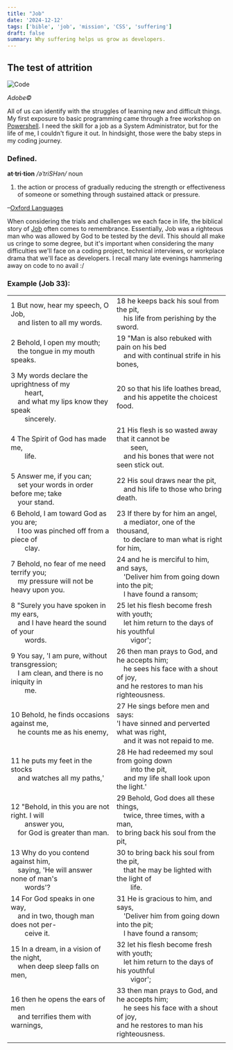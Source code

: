 ```yaml
---
title: "Job"
date: '2024-12-12'
tags: ['bible', 'job', 'mission', 'CSS', 'suffering']
draft: false
summary: Why suffering helps us grow as developers.
---
```


## The test of attrition

<div style={{ textAlign: 'center' }}>
  <img src="/static/images/pawn.jpg" alt="Code" />
  <p><em>Adobe©</em></p>
</div>

All of us can identify with the struggles of learning new and difficult things. My first exposure to basic programming came through a free workshop on <a href="https://www.powershellengineer.com/archive" target="_blank">Powershell</a>. I need the skill for a job as a System Administrator, but for the life of me, I couldn't figure it out. In hindsight, those were the baby steps in my coding journey.

### Defined.

<b>at·tri·tion</b>
<em>/əˈtriSHən/</em>
noun
1. the action or process of gradually reducing the strength or effectiveness of someone or something through sustained attack or pressure.

–<a href="https://www.oed.com/dictionary/attrition_n?tab=meaning_and_use#34022610" target="_blank">Oxford Languages</a>

When considering the trials and challenges we each face in life, the biblical story of <a href="https://bibleproject.com/guides/book-of-job/" target="_blank">Job</a> often comes to remembrance. Essentially, Job was a righteous man who was allowed by God to be tested by the devil. This should all make us cringe to some degree, but it's important when considering the many difficulties we'll face on a coding project, technical interviews, or workplace drama that we'll face as developers. I recall many late evenings hammering away on code to no avail \:/

### Example (Job 33):

|                                                                                                           |                                                                                                           |
|-----------------------------------------------------------------------------------------------------------|-----------------------------------------------------------------------------------------------------------|
| 1 But now, hear my speech, O Job, <br /> &ensp;&ensp;and listen to all my words.                             | 18 he keeps back his soul from the pit, <br /> &ensp;&ensp;his life from perishing by the sword.              |
| 2 Behold, I open my mouth; <br /> &ensp;&ensp;the tongue in my mouth speaks.                                 | 19 "Man is also rebuked with pain on his bed <br /> &ensp;&ensp;and with continual strife in his bones,      |
| 3 My words declare the uprightness of my <br /> &ensp;&ensp;&ensp;&ensp;heart, <br /> &ensp;&ensp;and what my lips know they speak <br /> &ensp;&ensp;&ensp;&ensp;sincerely. | 20 so that his life loathes bread, <br /> &ensp;&ensp;and his appetite the choicest food.                   |
| 4 The Spirit of God has made me, <br /> &ensp;&ensp;&ensp;&ensp;life.                                           | 21 His flesh is so wasted away that it cannot be <br /> &ensp;&ensp;&ensp;&ensp;seen, <br /> &ensp;&ensp;and his bones that were not seen stick out. |
| 5 Answer me, if you can; <br /> &ensp;&ensp;set your words in order before me; take <br /> &ensp;&ensp;your stand. | 22 His soul draws near the pit, <br /> &ensp;&ensp;and his life to those who bring death.                    |
| 6 Behold, I am toward God as you are; <br /> &ensp;&ensp;I too was pinched off from a piece of <br /> &ensp;&ensp;&ensp;&ensp;clay. | 23 If there by for him an angel, <br /> &ensp;&ensp;a mediator, one of the thousand, <br /> &ensp;&ensp;to declare to man what is right for him, |
| 7 Behold, no fear of me need terrify you; <br /> &ensp;&ensp;my pressure will not be heavy upon you.           | 24 and he is merciful to him, and says, <br /> &ensp;&ensp;'Deliver him from going down into the pit; <br /> &ensp;&ensp;I have found a ransom; |
| 8 "Surely you have spoken in my ears, <br /> &ensp;&ensp;and I have heard the sound of your <br /> &ensp;&ensp;&ensp;&ensp;words. | 25 let his flesh become fresh with youth; <br /> &ensp;&ensp;let him return to the days of his youthful <br /> &ensp;&ensp;&ensp;&ensp;vigor'; |
| 9 You say, 'I am pure, without transgression; <br /> &ensp;&ensp;I am clean, and there is no iniquity in <br /> &ensp;&ensp;&ensp;&ensp;me. | 26 then man prays to God, and he accepts him; <br /> &ensp;&ensp;he sees his face with a shout of joy, <br /> and he restores to man his righteousness. |
| 10 Behold, he finds occasions against me, <br /> &ensp;&ensp;he counts me as his enemy, <br />                 | 27 He sings before men and says: <br /> 'I have sinned and perverted what was right, <br /> &ensp;&ensp;and it was not repaid to me. |
| 11 he puts my feet in the stocks <br /> &ensp;&ensp;and watches all my paths,'                                 | 28 He had redeemed my soul from going down <br /> &ensp;&ensp;&ensp;&ensp;into the pit, <br /> &ensp;&ensp;and my life shall look upon the light.' |
| 12 "Behold, in this you are not right. I will <br /> &ensp;&ensp;&ensp;&ensp;answer you, <br /> &ensp;&ensp;for God is greater than man. | 29 Behold, God does all these things, <br /> &ensp;&ensp;twice, three times, with a man, <br /> to bring back his soul from the pit, |
| 13 Why do you contend against him, <br /> &ensp;&ensp;saying, 'He will answer none of man's <br /> &ensp;&ensp;&ensp;&ensp;words'? | 30 to bring back his soul from the pit, <br /> &ensp;&ensp;that he may be lighted with the light of <br /> &ensp;&ensp;&ensp;&ensp;life. |
| 14 For God speaks in one way, <br /> &ensp;&ensp;and in two, though man does not per- <br /> &ensp;&ensp;&ensp;&ensp;ceive it. | 31 He is gracious to him, and says, <br /> &ensp;&ensp;'Deliver him from going down into the pit; <br /> &ensp;&ensp;I have found a ransom; |
| 15 In a dream, in a vision of the night, <br /> &ensp;&ensp;when deep sleep falls on men,                       | 32 let his flesh become fresh with youth; <br /> &ensp;&ensp;let him return to the days of his youthful <br /> &ensp;&ensp;&ensp;&ensp;vigor'; |
| 16 then he opens the ears of men <br /> &ensp;&ensp;and terrifies them with warnings,                         | 33 then man prays to God, and he accepts him; <br /> &ensp;&ensp;he sees his face with a shout of joy, <br /> and he restores to man his righteousness. |
|                                                                                                           |                                                                                                           |
